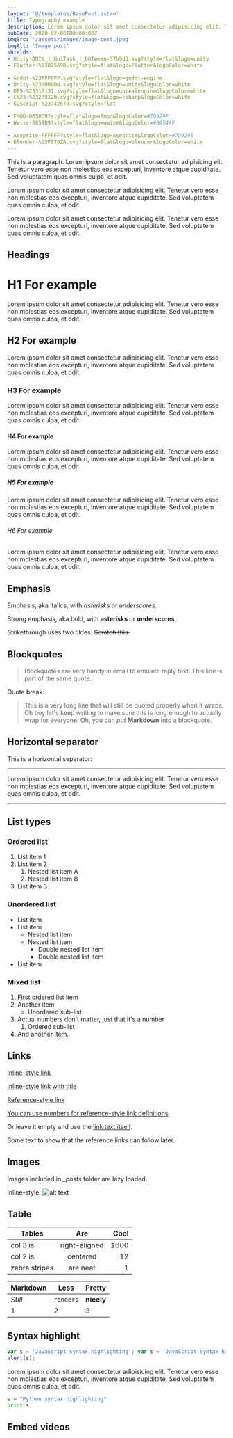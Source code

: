 ```yaml
---
layout: '@/templates/BasePost.astro'
title: Typography example
description: Lorem ipsum dolor sit amet consectetur adipisicing elit. Tenetur vero esse non molestias eos excepturi.
pubDate: 2020-02-06T00:00:00Z
imgSrc: '/assets/images/image-post.jpeg'
imgAlt: 'Image post'
shields:
- Unity-ODIN_|_UniTask_|_DOTween-57b9d3.svg?style=flat&logo=unity
- Flutter-%2302569B.svg?style=flat&logo=Flutter&logoColor=white

- Godot-%23FFFFFF.svg?style=flat&logo=godot-engine
- Unity-%23000000.svg?style=flat&logo=unity&logoColor=white
- UE5-%23313131.svg?style=flat&logo=unrealengine&logoColor=white
- C%23-%23239120.svg?style=flat&logo=csharp&logoColor=white
- GDScript-%2374267B.svg?style=flat

- FMOD-0058D9?style=flat&logo=fmod&logoColor=#7D929E
- Wwise-0058D9?style=flat&logo=wwise&logoColor=#00549F

- Aseprite-FFFFFF?style=flat&logo=Aseprite&logoColor=#7D929E
- Blender-%23F5792A.svg?style=flat&logo=blender&logoColor=white
---
```


This is a paragraph. Lorem ipsum dolor sit amet consectetur adipisicing elit. Tenetur vero esse non molestias eos excepturi, inventore atque cupiditate. Sed voluptatem quas omnis culpa, et odit.

Lorem ipsum dolor sit amet consectetur adipisicing elit. Tenetur vero esse non molestias eos excepturi, inventore atque cupiditate. Sed voluptatem quas omnis culpa, et odit.

Lorem ipsum dolor sit amet consectetur adipisicing elit. Tenetur vero esse non molestias eos excepturi, inventore atque cupiditate. Sed voluptatem quas omnis culpa, et odit.

## Headings

# H1 For example

Lorem ipsum dolor sit amet consectetur adipisicing elit. Tenetur vero esse non molestias eos excepturi, inventore atque cupiditate. Sed voluptatem quas omnis culpa, et odit.

## H2 For example

Lorem ipsum dolor sit amet consectetur adipisicing elit. Tenetur vero esse non molestias eos excepturi, inventore atque cupiditate. Sed voluptatem quas omnis culpa, et odit.

### H3 For example

Lorem ipsum dolor sit amet consectetur adipisicing elit. Tenetur vero esse non molestias eos excepturi, inventore atque cupiditate. Sed voluptatem quas omnis culpa, et odit.

#### H4 For example

Lorem ipsum dolor sit amet consectetur adipisicing elit. Tenetur vero esse non molestias eos excepturi, inventore atque cupiditate. Sed voluptatem quas omnis culpa, et odit.

##### H5 For example

Lorem ipsum dolor sit amet consectetur adipisicing elit. Tenetur vero esse non molestias eos excepturi, inventore atque cupiditate. Sed voluptatem quas omnis culpa, et odit.

###### H6 For example

Lorem ipsum dolor sit amet consectetur adipisicing elit. Tenetur vero esse non molestias eos excepturi, inventore atque cupiditate. Sed voluptatem quas omnis culpa, et odit.

## Emphasis

Emphasis, aka italics, with _asterisks_ or _underscores_.

Strong emphasis, aka bold, with **asterisks** or **underscores**.

Strikethrough uses two tildes. ~~Scratch this.~~

## Blockquotes

> Blockquotes are very handy in email to emulate reply text.
> This line is part of the same quote.

Quote break.

> This is a very long line that will still be quoted properly when it wraps. Oh boy let's keep writing to make sure this is long enough to actually wrap for everyone. Oh, you can _put_ **Markdown** into a blockquote.

## Horizontal separator

This is a horizontal separator:

---

Lorem ipsum dolor sit amet consectetur adipisicing elit. Tenetur vero esse non molestias eos excepturi, inventore atque cupiditate. Sed voluptatem quas omnis culpa, et odit.

---

## List types

### Ordered list

1. List item 1
2. List item 2
   1. Nested list item A
   2. Nested list item B
3. List item 3

### Unordered list

- List item
- List item
  - Nested list item
  - Nested list item
    - Double nested list item
    - Double nested list item
- List item

### Mixed list

1. First ordered list item
2. Another item
   - Unordered sub-list.
3. Actual numbers don't matter, just that it's a number
   1. Ordered sub-list
4. And another item.

## Links

[Inline-style link](https://www.google.com)

[Inline-style link with title](https://www.google.com "Google's Homepage")

[Reference-style link][arbitrary case-insensitive reference text]

[You can use numbers for reference-style link definitions][1]

Or leave it empty and use the [link text itself].

Some text to show that the reference links can follow later.

[arbitrary case-insensitive reference text]: https://www.mozilla.org
[1]: http://slashdot.org
[link text itself]: http://www.reddit.com

## Images

Images included in _\_posts_ folder are lazy loaded.

Inline-style:
![alt text](/src/images/random.jpeg 'Logo Title Text 1')

## Table

| Tables        |      Are      | Cool |
| ------------- | :-----------: | ---: |
| col 3 is      | right-aligned | 1600 |
| col 2 is      |   centered    |   12 |
| zebra stripes |   are neat    |    1 |

| Markdown | Less      | Pretty     |
| -------- | --------- | ---------- |
| _Still_  | `renders` | **nicely** |
| 1        | 2         | 3          |

## Syntax highlight

```javascript
var s = 'JavaScript syntax highlighting'; var s = 'JavaScript syntax highlighting';
alert(s);
```

Lorem ipsum dolor sit amet consectetur adipisicing elit. Tenetur vero esse non molestias eos excepturi, inventore atque cupiditate. Sed voluptatem quas omnis culpa, et odit.

```python
s = "Python syntax highlighting"
print s
```

## Embed videos

<EmbedVideo url="https://www.youtube.com/embed/tgbNymZ7vqY" />